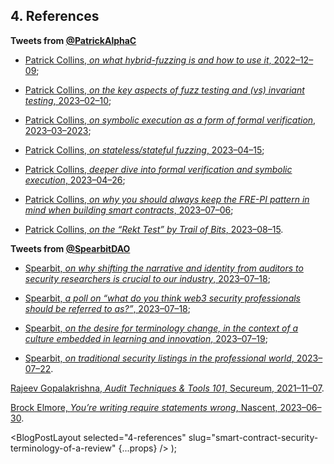 
## 4. References

**Tweets from [@PatrickAlphaC](https://twitter.com/PatrickAlphaC)**

- [Patrick Collins, _on what hybrid-fuzzing is and how to use it_, 2022–12–09](https://twitter.com/PatrickAlphaC/status/1601232979627761664);

- [Patrick Collins, _on the key aspects of fuzz testing and (vs) invariant testing_, 2023–02–10](https://twitter.com/PatrickAlphaC/status/1624137622510571522);

- [Patrick Collins, _on symbolic execution as a form of formal verification_, 2023–03–2023](https://twitter.com/PatrickAlphaC/status/1633525563263533056);

- [Patrick Collins, _on stateless/stateful fuzzing_, 2023–04–15](https://twitter.com/PatrickAlphaC/status/1646998628936867843);

- [Patrick Collins, _deeper dive into formal verification and symbolic execution_, 2023–04–26](https://twitter.com/PatrickAlphaC/status/1651024851212050433);

- [Patrick Collins, _on why you should always keep the FRE-PI pattern in mind when building smart contracts_, 2023–07–06](https://twitter.com/PatrickAlphaC/status/1676969198663401472);

- [Patrick Collins, _on the “Rekt Test” by Trail of Bits_, 2023–08–15](https://twitter.com/PatrickAlphaC/status/1691479436741181440).

**Tweets from [@SpearbitDAO](https://twitter.com/SpearbitDAO)**

- [Spearbit, _on why shifting the narrative and identity from auditors to security researchers is crucial to our industry_, 2023–07–18](https://twitter.com/SpearbitDAO/status/1681078061003952129);

- [Spearbit, _a poll on “what do you think web3 security professionals should be referred to as?”_, 2023–07–18](https://twitter.com/SpearbitDAO/status/1681361562559184937);

- [Spearbit, _on the desire for terminology change, in the context of a culture embedded in learning and innovation_, 2023–07–19](https://twitter.com/SpearbitDAO/status/1681750592719400960);

- [Spearbit, _on traditional security listings in the professional world_, 2023–07–22](https://twitter.com/SpearbitDAO/status/1682543938899525632).

[Rajeev Gopalakrishna, _Audit Techniques & Tools 101_, Secureum, 2021–11–07](https://secureum.substack.com/p/audit-techniques-and-tools-101).

[Brock Elmore, _You’re writing require statements wrong_, Nascent, 2023–06–30](https://www.nascent.xyz/idea/youre-writing-require-statements-wrong).

  <BlogPostLayout
    selected="4-references"
    slug="smart-contract-security-terminology-of-a-review"
    {...props}
  />
);
